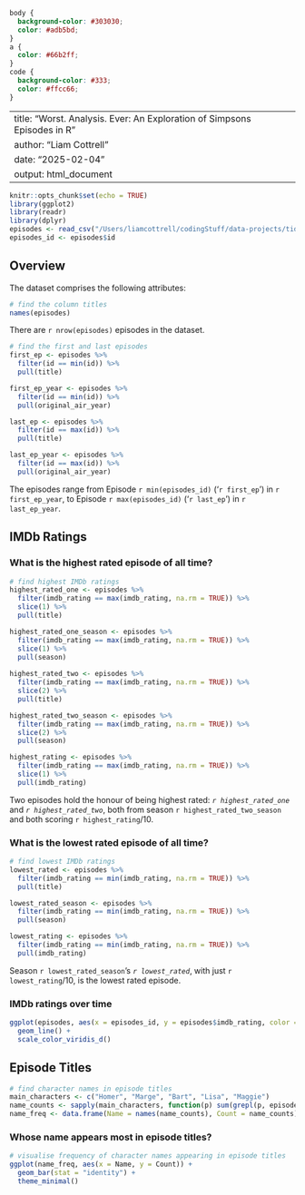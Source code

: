 ```css
body {
  background-color: #303030;
  color: #adb5bd;
}
a {
  color: #66b2ff;
}
code {
  background-color: #333;
  color: #ffcc66;
}
```

---
title: "Worst. Analysis. Ever: An Exploration of Simpsons Episodes in R"
author: "Liam Cottrell"
date: "2025-02-04"
output: html_document
---

```r
knitr::opts_chunk$set(echo = TRUE)
library(ggplot2)
library(readr)
library(dplyr)
episodes <- read_csv("/Users/liamcottrell/codingStuff/data-projects/tidy-tuesdays/simpsons/simpsons_episodes.csv")
episodes_id <- episodes$id
```

## Overview

The dataset comprises the following attributes:

```r
# find the column titles
names(episodes)
```

There are `r nrow(episodes)` episodes in the dataset.

```r
# find the first and last episodes
first_ep <- episodes %>%
  filter(id == min(id)) %>%
  pull(title)

first_ep_year <- episodes %>%
  filter(id == min(id)) %>%
  pull(original_air_year)

last_ep <- episodes %>%
  filter(id == max(id)) %>%
  pull(title)

last_ep_year <- episodes %>%
  filter(id == max(id)) %>%
  pull(original_air_year)
```

The episodes range from Episode `r min(episodes_id)` ('`r first_ep`') in `r first_ep_year`, to Episode `r max(episodes_id)` ('`r last_ep`') in `r last_ep_year`.

## IMDb Ratings

### What is the highest rated episode of all time?

```r
# find highest IMDb ratings
highest_rated_one <- episodes %>%
  filter(imdb_rating == max(imdb_rating, na.rm = TRUE)) %>%
  slice(1) %>%
  pull(title)

highest_rated_one_season <- episodes %>%
  filter(imdb_rating == max(imdb_rating, na.rm = TRUE)) %>%
  slice(1) %>%
  pull(season)
  
highest_rated_two <- episodes %>%
  filter(imdb_rating == max(imdb_rating, na.rm = TRUE)) %>%
  slice(2) %>%
  pull(title)

highest_rated_two_season <- episodes %>%
  filter(imdb_rating == max(imdb_rating, na.rm = TRUE)) %>%
  slice(2) %>%
  pull(season)

highest_rating <- episodes %>%
  filter(imdb_rating == max(imdb_rating, na.rm = TRUE)) %>%
  slice(1) %>%
  pull(imdb_rating)

```

Two episodes hold the honour of being highest rated: <em>`r highest_rated_one`</em> and <em>`r highest_rated_two`</em>, both from season `r highest_rated_two_season` and both scoring `r highest_rating`/10.

### What is the lowest rated episode of all time?

```r
# find lowest IMDb ratings
lowest_rated <- episodes %>%
  filter(imdb_rating == min(imdb_rating, na.rm = TRUE)) %>%
  pull(title)

lowest_rated_season <- episodes %>%
  filter(imdb_rating == min(imdb_rating, na.rm = TRUE)) %>%
  pull(season)

lowest_rating <- episodes %>%
  filter(imdb_rating == min(imdb_rating, na.rm = TRUE)) %>%
  pull(imdb_rating)
```

Season `r lowest_rated_season`'s <em>`r lowest_rated`</em>, with just `r lowest_rating`/10, is the lowest rated episode.

### IMDb ratings over time

```r
ggplot(episodes, aes(x = episodes_id, y = episodes$imdb_rating, color = factor(episodes$season))) +
  geom_line() +
  scale_color_viridis_d()
```

## Episode Titles

```r
# find character names in episode titles
main_characters <- c("Homer", "Marge", "Bart", "Lisa", "Maggie")
name_counts <- sapply(main_characters, function(p) sum(grepl(p, episodes$title)))
name_freq <- data.frame(Name = names(name_counts), Count = name_counts)
```

### Whose name appears most in episode titles?

```r
# visualise frequency of character names appearing in episode titles
ggplot(name_freq, aes(x = Name, y = Count)) +
  geom_bar(stat = "identity") +
  theme_minimal()

```

